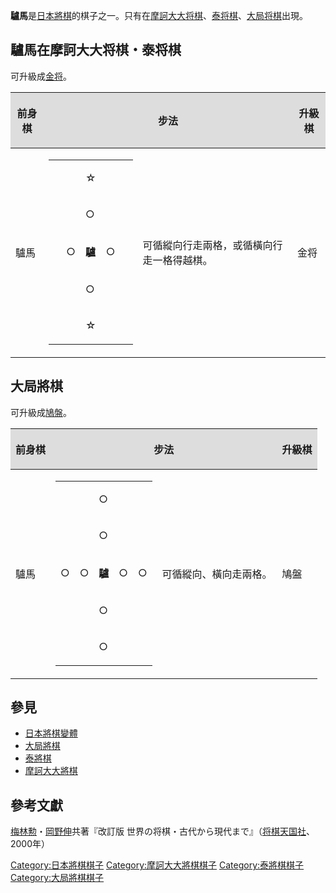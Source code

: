 {{japanese|japanese=驢馬|kana=ろば|romaji=soba}}
'''驢馬'''是[[日本將棋|日本將棋]]的棋子之一。只有在[[摩訶大大将棋|摩訶大大将棋]]、[[泰将棋|泰将棋]]、[[大局将棋|大局将棋]]出現。

== 驢馬在摩訶大大将棋・泰将棋 ==
可升級成[[金将|金将]]。

{| class="wikitable" border="1"
!style="background-color:#dddddd"|前身棋
!style="background-color:#dddddd" colspan="2"|步法
!style="background-color:#dddddd"|升級棋
!style="background-color:#dddddd" colspan="2"|步法
|-
|驢馬
|
{|border="2" cellspacing="0" cellpadding="3"
|{{Color|white|■}}|| ||☆|| ||{{Color|white|■}}
|-
| || ||○|| || 
|-
| ||○||'''驢'''||○|| 
|-
| || ||○|| || 
|-
| || ||☆|| || 
|}
|可循縱向行走兩格，或循橫向行走一格得越棋。
|金将
|
{|border="2" cellspacing="0" cellpadding="3"
|{{Color|white|■}}|| || || ||{{Color|white|■}}
|-
| ||○||○||○|| 
|-
| ||○||'''金'''||○|| 
|-
| || ||○|| || 
|-
| || || || || 
|}
|可循縱向、橫向、前斜向走一格。
|}

== 大局將棋 ==
可升級成[[鳩盤|鳩盤]]。

{| class="wikitable" border="1"
!style="background-color:#dddddd"|前身棋
!style="background-color:#dddddd" colspan="2"|步法
!style="background-color:#dddddd"|升級棋
!style="background-color:#dddddd" colspan="2"|步法
|-
|驢馬
|
{|border="2" cellspacing="0" cellpadding="3"
| || ||○|| || 
|-
| || ||○|| || 
|-
|○||○||'''驢'''||○||○
|-
| || ||○|| || 
|-
| || ||○|| || 
|}
|可循縱向、橫向走兩格。
|鳩盤
|
{|border="2" cellspacing="0" cellpadding="3"
|＼|| ||○|| ||／
|-
| ||＼||○||／|| 
|-
|○||○||'''盤'''||○||○
|-
| ||／||○||＼|| 
|-
|／|| ||○|| ||＼
|}
|可循縱向及橫向走兩格，或循斜向自由行走。不得越過其他棋子。
|}

==參見==
*[[日本將棋變體|日本將棋變體]]
*[[大局將棋|大局將棋]]
*[[泰將棋|泰將棋]]
*[[摩訶大大將棋|摩訶大大將棋]]

[[Category:日本將棋棋子|Category:日本將棋棋子]]
[[Category:摩訶大大將棋棋子|Category:摩訶大大將棋棋子]]
[[Category:泰將棋棋子|Category:泰將棋棋子]]
[[Category:大局將棋棋子|Category:大局將棋棋子]]


== 參考文獻 ==
[[梅林勲|梅林勲]]・[[岡野伸|岡野伸]]共著『改訂版 世界の将棋・古代から現代まで』（[[将棋天国社|将棋天国社]]、2000年）
